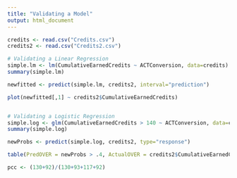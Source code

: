---
title: "Validating a Model"
output: html_document
---

```{r}
credits <- read.csv("Credits.csv")
credits2 <- read.csv("Credits2.csv")

# Validating a Linear Regression
simple.lm <- lm(CumulativeEarnedCredits ~ ACTConversion, data=credits)
summary(simple.lm)

newfitted <- predict(simple.lm, credits2, interval="prediction")

plot(newfitted[,1] ~ credits2$CumulativeEarnedCredits)


# Validating a Logistic Regression
simple.log <- glm(CumulativeEarnedCredits > 140 ~ ACTConversion, data=credits, family="binomial")
summary(simple.log)

newProbs <- predict(simple.log, credits2, type="response")

table(PredOVER = newProbs > .4, ActualOVER = credits2$CumulativeEarnedCredits > 140)

pcc <- (130+92)/(130+93+117+92)

```